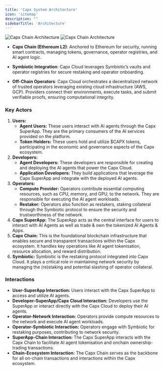 ```yaml
---
title: 'Capx System Architecture'
icon: 'sitemap'
description: ""
sidebarTitle: 'Architecture'
---
```


<img
  className="hidden dark:block"
  src="/images/Capx-Cloud-System.png"
  alt="Capx Chain Architecture"
  about='Capx Chain Architecture'
/>
<img
  className="block dark:hidden"
  src="/images/Capx-Cloud-System.png"
  alt="Capx Chain Architecture"
  about='Capx Chain Architecture'
/>


* **Capx Chain (Ethereum L2)**: Anchored to Ethereum for security, running smart contracts, managing tokens, governance, operator registries, and AI agent logic.

* **Symbiotic Integration**: Capx Cloud leverages Symbiotic’s vaults and operator registries for secure restaking and operator onboarding.

* **Off-Chain Operators**: Capx Cloud orchestrates a decentralized network of trusted operators leveraging existing cloud infrastructure (AWS, GCP). Providers connect their environments, execute tasks, and submit verifiable proofs, ensuring computational integrity.


### Key Actors

1. **Users:**
    *   **Agent Users:** These users interact with AI agents through the Capx SuperApp. They are the primary consumers of the AI services provided on the platform.
    *   **Token Holders:** These users hold and utilize $CAPX tokens, participating in the economic and governance aspects of the Capx ecosystem.
2. **Developers:**
    *   **Agent Developers:** These developers are responsible for creating and deploying the AI agents that power the Capx Cloud.
    *   **Application Developers:** They build applications that leverage the Capx SuperApp and integrate with the deployed AI agents.
3. **Operators:**
    *   **Compute Provider:** Operators contribute essential computing resources, such as CPU, memory, and GPU, to the network. They are responsible for executing the AI agent workloads.
    *   **Restaker:** Operators also function as restakers, staking collateral through the Symbiotic protocol to ensure the security and trustworthiness of the network.
4. **Capx SuperApp:** The SuperApp acts as the central interface for users to interact with AI Agents as well as trade & own the tokenized AI Agents & Apps.
5. **Capx Chain:** This is the foundational blockchain infrastructure that enables secure and transparent transactions within the Capx ecosystem. It handles key operations like AI agent tokenisation, resource allocation, and reward distribution.
6. **Symbiotic:** Symbiotic is the restaking protocol integrated into Capx Cloud. It plays a critical role in maintaining network security by managing the (re)staking and potential slashing of operator collateral.

### Interactions

*   **User-SuperApp Interaction:** Users interact with the Capx SuperApp to access and utilize AI agents.
*   **Developer-SuperApp/Capx Cloud Interaction:** Developers use the SuperApp or interact directly with the Capx Cloud to deploy their AI agents.
*   **Operator-Network Interaction:** Operators provide compute resources to the network and execute AI agent workloads.
*   **Operator-Symbiotic Interaction:** Operators engage with Symbiotic for restaking purposes, contributing to network security.
*   **SuperApp-Chain Interaction:** The Capx SuperApp interacts with the Capx Chain to facilitate AI agent tokenisation and onchain ownership-trading transactions.
*   **Chain-Ecosystem Interaction:** The Capx Chain serves as the backbone for all on-chain transactions and interactions within the Capx ecosystem.